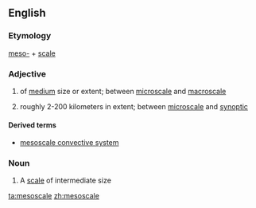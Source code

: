 ==English==

===Etymology===
[[meso-]] + [[scale]]

===Adjective===
{{en-adj|-}}

# of [[medium]] size or extent; between [[microscale]] and [[macroscale]]
# {{label|en|meteorology|of a weather phenomenon}} roughly 2-200 kilometers in extent; between [[microscale]] and [[synoptic]]

====Derived terms====
* [[mesoscale convective system]]

===Noun===
{{en-noun}}

# A [[scale]] of intermediate size

[[ta:mesoscale]]
[[zh:mesoscale]]